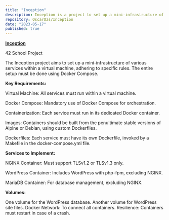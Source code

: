 ```yaml
---
title: "Inception"
description: Inception is a project to set up a mini-infrastructure of services using Docker Compose within a virtual machine. It includes containers for NGINX with TLS, WordPress with php-fpm, and MariaDB, each with custom Dockerfiles and built from Debian. Volumes are used for the WordPress database and site files, and a Docker network connects all containers.
repository: OscarOzs/Inception
date: "2023-05-17"
published: true
---
```


**<u>Inception</u>**

42 School Project

The Inception project aims to set up a mini-infrastructure of various services within a virtual machine, adhering to specific rules. The entire setup must be done using Docker Compose.

**Key Requirements:**

Virtual Machine: All services must run within a virtual machine.

Docker Compose: Mandatory use of Docker Compose for orchestration.

Containerization: Each service must run in its dedicated Docker container.

Images: Containers should be built from the penultimate stable versions of Alpine or Debian, using custom Dockerfiles.

Dockerfiles: Each service must have its own Dockerfile, invoked by a Makefile in the docker-compose.yml file.

**Services to Implement:**

NGINX Container: Must support TLSv1.2 or TLSv1.3 only.

WordPress Container: Includes WordPress with php-fpm, excluding NGINX.

MariaDB Container: For database management, excluding NGINX.


**Volumes:**

One volume for the WordPress database.
Another volume for WordPress site files.
Docker Network: To connect all containers.
Resilience: Containers must restart in case of a crash.